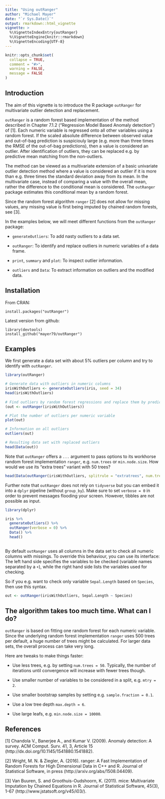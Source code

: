 ```yaml
---
title: "Using outRanger"
author: "Michael Mayer"
date: "`r Sys.Date()`"
output: rmarkdown::html_vignette
vignette: >
  %\VignetteIndexEntry{outRanger}
  %\VignetteEngine{knitr::rmarkdown}
  %\VignetteEncoding{UTF-8}
---
```


```r
knitr::opts_chunk$set(
  collapse = TRUE,
  comment = "#>",
  warning = FALSE,
  message = FALSE
)
```

## Introduction

The aim of this vignette is to introduce the R package `outRanger` for multivariate outlier detection and replacement.

`outRanger` is a random forest based implementation of the method described in Chapter 7.1.2 ("Regression Model Based Anomaly detection") of [1]. Each numeric variable is regressed onto all other variables using a random forest. If the scaled absolute difference between observed value and out-of-bag prediction is suspiciouly large (e.g. more than three times the RMSE of the out-of-bag predictions), then a value is considered an outlier. After identification of outliers, they can be replaced e.g. by predictive mean matching from the non-outliers.

The method can be viewed as a multivariate extension of a basic univariate outlier detection method where a value is considered an outlier if it is more than e.g. three times the standard deviation away from its mean. In the multivariate case, instead of comparing a value with the overall mean, rather the difference to the conditional mean is considered. The `outRanger` package estimates this conditional mean by a random forest.

Since the random forest algorithm `ranger` [2] does not allow for missing values, any missing value is first being imputed by chained random forests, see [3]. 

In the examples below, we will meet different functions from the `outRanger` package:

- `generateOutliers`: To add nasty outliers to a data set.

- `outRanger`: To identify and replace outliers in numeric variables of a data frame.

- `print`, `summary` and `plot`: To inspect outlier information.

- `outliers` and `Data`: To extract information on outliers and the modified data.

## Installation

From CRAN:
```
install.packages("outRanger")
```

Latest version from github:
```
library(devtools)
install_github("mayer79/outRanger")
```

## Examples

We first generate a data set with about 5% outliers per column and try to identify with `outRanger`.

``` r
library(outRanger)

# Generate data with outliers in numeric columns
irisWithOutliers <- generateOutliers(iris, seed = 34)
head(irisWithOutliers)
 
# Find outliers by random forest regressions and replace them by predictive mean matching.
(out <- outRanger(irisWithOutliers))

# Plot the number of outliers per numeric variable
plot(out)

# Information on all outliers
outliers(out)

# Resulting data set with replaced outliers
head(Data(out))

```

Note that `outRanger` offers a `...` argument to pass options to its workhorse random forest implementation `ranger`, e.g. `num.trees` or `min.node.size`. How would we use its "extra trees" variant with 50 trees?

``` r
head(Data(outRanger(irisWithOutliers, splitrule = "extratrees", num.trees = 50)))
```

Further note that `outRanger` does not rely on `tidyverse` but you can embed it into a `dplyr` pipeline (without `group_by`). Make sure to set `verbose = 0` in order to prevent messages flooding your screen. However, tibbles are not possible as input.

``` r
library(dplyr)

iris %>% 
  generateOutliers() %>% 
  outRanger(verbose = 0) %>%
  Data() %>% 
  head()
  
```

By default `outRanger` uses all columns in the data set to check all numeric columns with missings. To override this behaviour, you can use its interface: The left hand side specifies the variables to be checked (variable names separated by a `+`), while the right hand side lists the variables used for checking.

So if you e.g. want to check only variable `Sepal.Length` based on `Species`, then use this syntax.
``` r
out <- outRanger(irisWithOutliers, Sepal.Length ~ Species)

```

## The algorithm takes too much time. What can I do?

`outRanger` is based on fitting one random forest for each numeric variable. Since the underlying random forest implementation `ranger` uses 500 trees per default, a huge number of trees might be calculated. For larger data sets, the overall process can take very long.

Here are tweaks to make things faster:

- Use less trees, e.g. by setting `num.trees = 50`. Typically, the number of iterations until convergence will increase with fewer trees though.

- Use smaller number of variables to be considered in a split, e.g. `mtry = 2`.

- Use smaller bootstrap samples by setting e.g. `sample.fraction = 0.1`.

- Use a low tree depth `max.depth = 6`.

- Use large leafs, e.g. `min.node.size = 10000`.

## References

[1] Chandola V., Banerjee A., and Kumar V. (2009). Anomaly detection: A survey. ACM Comput. Surv. 41, 3, Article 15 (http://dx.doi.org/10.1145/1541880.1541882).

[2]  Wright, M. N. & Ziegler, A. (2016). ranger: A Fast Implementation of Random Forests for High Dimensional Data in C++ and R. Journal of Statistical Software, in press (http://arxiv.org/abs/1508.04409). 

[3]  Van Buuren, S. and Groothuis-Oudshoorn, K. (2011). mice: Multivariate Imputation by Chained Equations in R. Journal of Statistical Software, 45(3), 1-67 (http://www.jstatsoft.org/v45/i03/).
